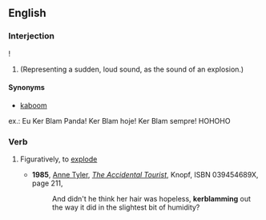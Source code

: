 ==English==

===Interjection===
{{en-interj}}!
#(Representing a sudden, loud sound, as the sound of an explosion.)
====Synonyms====
* [[kaboom]]
ex.: Eu Ker Blam Panda! Ker Blam hoje! Ker Blam sempre! HOHOHO

===Verb===
{{en-verb|kerblam|m|ed}}
# {{context|rare|lang=en}} Figuratively, to [[explode]]
#* '''1985''', [[w:Anne Tyler|Anne Tyler]], [[w:The Accidental Tourist|''The Accidental Tourist'']], Knopf, ISBN 039454689X, page 211,
#*: And didn't he think her hair was hopeless, '''kerblamming''' out the way it did in the slightest bit of humidity?
